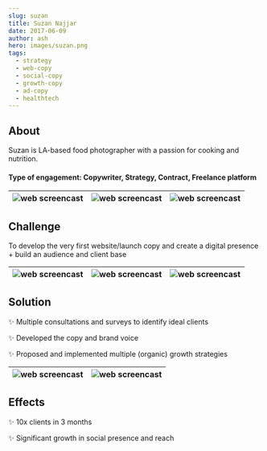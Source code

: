 ```yaml
---
slug: suzan
title: Suzan Najjar 
date: 2017-06-09
author: ash
hero: images/suzan.png
tags:
  - strategy 
  - web-copy 
  - social-copy
  - growth-copy 
  - ad-copy  
  - healthtech 
---
```


## About 

Suzan is LA-based food photographer with a passion for cooking and nutrition. 


#### Type of engagement: Copywriter, Strategy, Contract, Freelance platform 

| ![web screencast](/images/suzan-6.jpg) | ![web screencast](/images/suzan-1.jpg) | ![web screencast](/images/suzan-11.jpg) | 
| --- | --- | --- |

## Challenge 

To develop the very first website/launch copy and create a digital presence + build an audience and client base 

| ![web screencast](/images/suzan-2.jpg) | ![web screencast](/images/suzan-3.jpg) | ![web screencast](/images/suzan-12.jpg) | 
| --- | --- | --- |

## Solution 

✨ Multiple consultations and surveys to identify ideal clients 

✨ Developed the copy and brand voice 

✨ Proposed and implemented multiple (organic) growth strategies 

| ![web screencast](/images/suzan-4.jpg) | ![web screencast](/images/suzan-5.jpg) | 
| --- | --- |

## Effects 


✨ 10x clients in 3 months 

✨ Significant growth in social presence and reach 


